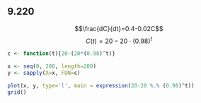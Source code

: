 ## 9.220
$$\frac{dC}{dt}=0.4-0.02C$$
$$C(t)=20-20 \cdot (0.98)^t$$
```r

c <- function(t){20-(20*(0.98)^t)}

x <- seq(0, 200, length=200)
y <- sapply(X=x, FUN=c)

plot(x, y, type='l', main = expression(20-20 %.% (0.98)^t))
grid()
```
